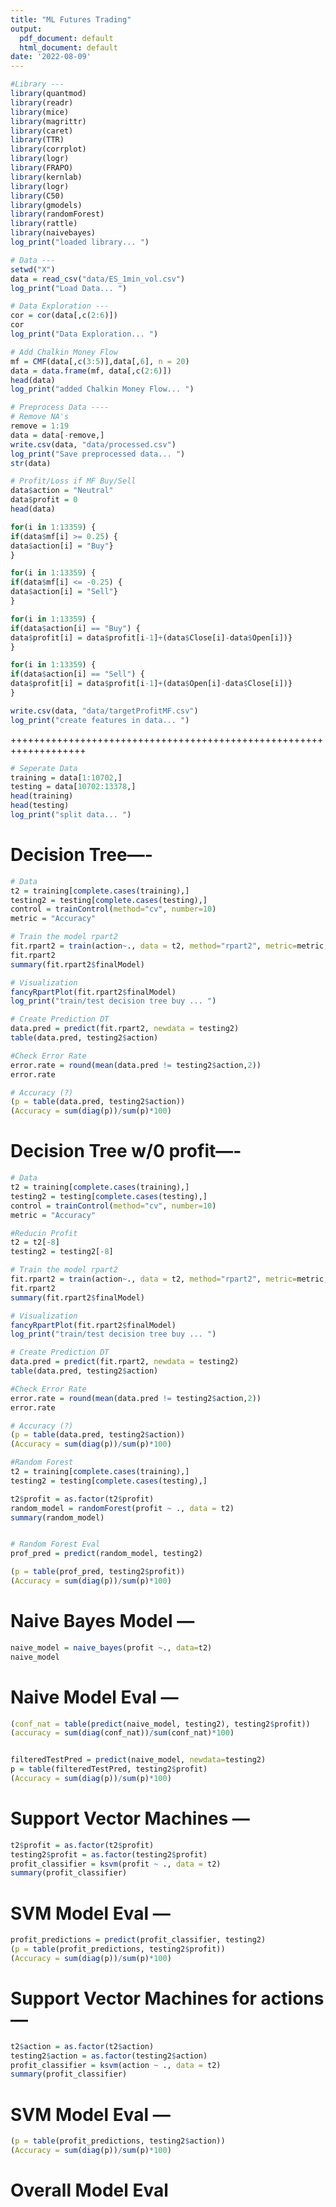 ---
title: "ML Futures Trading"
output:
  pdf_document: default
  html_document: default
date: '2022-08-09'
---
```{r}
#Library ---
library(quantmod)
library(readr)
library(mice)
library(magrittr)
library(caret)
library(TTR)
library(corrplot)
library(logr)
library(FRAPO)
library(kernlab)
library(logr)
library(C50)
library(gmodels)
library(randomForest)
library(rattle)
library(naivebayes)
log_print("loaded library... ")
```

```{r}
# Data ---
setwd("X")
data = read_csv("data/ES_1min_vol.csv")
log_print("Load Data... ")

```

```{r}
# Data Exploration ---
cor = cor(data[,c(2:6)])
cor
log_print("Data Exploration... ")
```

```{r}
# Add Chalkin Money Flow
mf = CMF(data[,c(3:5)],data[,6], n = 20)
data = data.frame(mf, data[,c(2:6)])
head(data)
log_print("added Chalkin Money Flow... ")
```

```{r}
# Preprocess Data ----
# Remove NA's
remove = 1:19
data = data[-remove,]
write.csv(data, "data/processed.csv")
log_print("Save preprocessed data... ")
str(data)
```

```{r}
# Profit/Loss if MF Buy/Sell
data$action = "Neutral"
data$profit = 0
head(data)

for(i in 1:13359) {
if(data$mf[i] >= 0.25) {
data$action[i] = "Buy"}
}

for(i in 1:13359) {
if(data$mf[i] <= -0.25) {
data$action[i] = "Sell"}
}

for(i in 1:13359) {
if(data$action[i] == "Buy") {
data$profit[i] = data$profit[i-1]+(data$Close[i]-data$Open[i])}
}

for(i in 1:13359) {
if(data$action[i] == "Sell") {
data$profit[i] = data$profit[i-1]+(data$Open[i]-data$Close[i])}
}

write.csv(data, "data/targetProfitMF.csv")
log_print("create features in data... ")
```

+++++++++++++++++++++++++++++++++++++++++++++++++++++++++++++++++++

```{r}
# Seperate Data
training = data[1:10702,]
testing = data[10702:13378,]
head(training)
head(testing)
log_print("split data... ")
```

# Decision Tree----
```{r}
# Data
t2 = training[complete.cases(training),]
testing2 = testing[complete.cases(testing),]
control = trainControl(method="cv", number=10)
metric = "Accuracy"

# Train the model rpart2
fit.rpart2 = train(action~., data = t2, method="rpart2", metric=metric, trControl=control)
fit.rpart2
summary(fit.rpart2$finalModel)

# Visualization
fancyRpartPlot(fit.rpart2$finalModel)
log_print("train/test decision tree buy ... ")

# Create Prediction DT
data.pred = predict(fit.rpart2, newdata = testing2)
table(data.pred, testing2$action)

#Check Error Rate
error.rate = round(mean(data.pred != testing2$action,2))
error.rate

# Accuracy (?)
(p = table(data.pred, testing2$action))
(Accuracy = sum(diag(p))/sum(p)*100)
```

# Decision Tree w/0 profit----
```{r}
# Data
t2 = training[complete.cases(training),]
testing2 = testing[complete.cases(testing),]
control = trainControl(method="cv", number=10)
metric = "Accuracy"

#Reducin Profit
t2 = t2[-8]
testing2 = testing2[-8]

# Train the model rpart2
fit.rpart2 = train(action~., data = t2, method="rpart2", metric=metric, trControl=control)
fit.rpart2
summary(fit.rpart2$finalModel)

# Visualization
fancyRpartPlot(fit.rpart2$finalModel)
log_print("train/test decision tree buy ... ")

# Create Prediction DT
data.pred = predict(fit.rpart2, newdata = testing2)
table(data.pred, testing2$action)

#Check Error Rate
error.rate = round(mean(data.pred != testing2$action,2))
error.rate

# Accuracy (?)
(p = table(data.pred, testing2$action))
(Accuracy = sum(diag(p))/sum(p)*100)
```


```{r}
#Random Forest
t2 = training[complete.cases(training),]
testing2 = testing[complete.cases(testing),]

t2$profit = as.factor(t2$profit)
random_model = randomForest(profit ~ ., data = t2)
summary(random_model)


# Random Forest Eval
prof_pred = predict(random_model, testing2)

(p = table(prof_pred, testing2$profit))
(Accuracy = sum(diag(p))/sum(p)*100)
```

# Naive Bayes Model ---
```{r}
naive_model = naive_bayes(profit ~., data=t2)
naive_model
```

# Naive Model Eval ---
```{r}
(conf_nat = table(predict(naive_model, testing2), testing2$profit))
(accuracy = sum(diag(conf_nat))/sum(conf_nat)*100)


filteredTestPred = predict(naive_model, newdata=testing2)
p = table(filteredTestPred, testing2$profit)
(Accuracy = sum(diag(p))/sum(p)*100)
```

# Support Vector Machines ---
```{r}
t2$profit = as.factor(t2$profit)
testing2$profit = as.factor(testing2$profit)
profit_classifier = ksvm(profit ~ ., data = t2)
summary(profit_classifier)
```

# SVM Model Eval ---
```{r}
profit_predictions = predict(profit_classifier, testing2)
(p = table(profit_predictions, testing2$profit))
(Accuracy = sum(diag(p))/sum(p)*100)
```

# Support Vector Machines for actions ---
```{r}
t2$action = as.factor(t2$action)
testing2$action = as.factor(testing2$action)
profit_classifier = ksvm(action ~ ., data = t2)
summary(profit_classifier)
```

# SVM Model Eval ---
```{r}
(p = table(profit_predictions, testing2$action))
(Accuracy = sum(diag(p))/sum(p)*100)
```

# Overall Model Eval

```{r}

```
